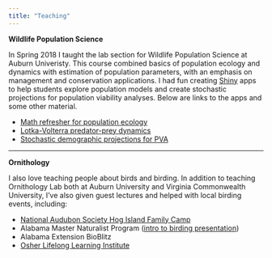 ```yaml
---
title: "Teaching"
---
```


**Wildlife Population Science**

In Spring 2018 I taught the lab section for Wildlife Population Science at Auburn Univeristy. This course combined basics of population ecology and dynamics with estimation of population parameters, with an emphasis on management and conservation applications. I had fun creating [Shiny](https://shiny.rstudio.com/) apps to help students explore population models and create stochastic projections for population viability analyses. Below are links to the apps and some other material.

* [Math refresher for population ecology](teaching/math_refresher.pdf)
* [Lotka-Volterra predator-prey dynamics](teaching/pred_prey.html)
* [Stochastic demographic projections for PVA](teaching/pva_app.html)

---

**Ornithology**

I also love teaching people about birds and birding. In addition to teaching Ornithology Lab both at Auburn University and Virginia Commonwealth University, I've also given guest lectures and helped with local birding events, including:

* [National Audubon Society Hog Island Family Camp](http://hogisland.audubon.org/family-camp-name-change)
* Alabama Master Naturalist Program ([intro to birding presentation](teaching/birding.pdf))
* Alabama Extension BioBlitz
* [Osher Lifelong Learning Institute](http://www.olliatauburn.org/)

